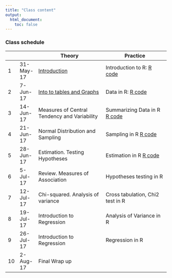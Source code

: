 ```yaml
---
title: "Class content"
output:
  html_document:
    toc: false
---
```


### Class schedule

|    |           | Theory                                               | Practice                                          |
|----|-----------|------------------------------------------------------|---------------------------------------------------|
| 1  | 31-May-17 | [Introduction](lectures/lecture01.pdf)               | Introduction to R: [R code](rcode/lesson00.R)     |
| 2  | 7-Jun-17  | [Into to tables and Graphs](lectures/lecture02.pdf)  | Data in R: [R code](rcode/lesson01.R)             |
| 3  | 14-Jun-17 | Measures of Central Tendency and Variability         | Summarizing Data in R  [R code](rcode/lesson02.R) |
| 4  | 21-Jun-17 | Normal Distribution and Sampling                     | Sampling in R      [R code](rcode/lesson03.R)     |
| 5  | 28-Jun-17 |  Estimation. Testing Hypotheses                      | Estimation in R    [R code](rcode/lesson04.R)     |
| 6  | 5-Jul-17  | Review. Measures of Association                      | Hypotheses testing in R                           |
| 7  | 12-Jul-17 | Chi-squared. Analysis of variance                    | Cross tabulation, Chi2 test in R                  |
| 8  | 19-Jul-17 | Introduction to Regression                           | Analysis of Variance in R                         |
| 9  | 26-Jul-17 | Introduction to Regression                           | Regression in R                                   |
| 10 | 2-Aug-17  | Final Wrap up                                        |                                                   |



